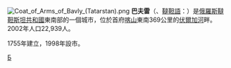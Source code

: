 {{coord|54|24|N|53|15|E|display=title}}
[[File:Coat_of_Arms_of_Bavly_(Tatarstan).png|right]]
'''巴夫雷'''（{{lang-ru|Бавлы́ }}、[[韃靼語|韃靼語]]：{{lang|tt|Bawlı}}）是[[俄羅斯|俄羅斯]][[韃靼斯坦共和國|韃靼斯坦共和國]]東南部的一個城市，位於首府[[喀山|喀山]]東南369公里的[[伏爾加河|伏爾加河]]畔。2002年人口22,939人。

1755年建立，1998年設市。

{{韃靼斯坦共和國行政區劃}}

[[Category:韃靼斯坦共和國城市|Б]]